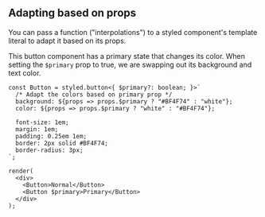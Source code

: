 
## Adapting based on props

You can pass a function ("interpolations") to a styled component's template literal to adapt it based on its props.

This button component has a primary state that changes its color. When setting the <Code>$primary</Code> prop to true, we are swapping out its background and text color.

```react
const Button = styled.button<{ $primary?: boolean; }>`
  /* Adapt the colors based on primary prop */
  background: ${props => props.$primary ? "#BF4F74" : "white"};
  color: ${props => props.$primary ? "white" : "#BF4F74"};

  font-size: 1em;
  margin: 1em;
  padding: 0.25em 1em;
  border: 2px solid #BF4F74;
  border-radius: 3px;
`;

render(
  <div>
    <Button>Normal</Button>
    <Button $primary>Primary</Button>
  </div>
);
```
